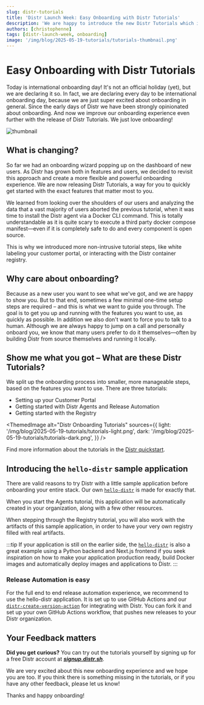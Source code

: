 ```yaml
---
slug: distr-tutorials
title: 'Distr Launch Week: Easy Onboarding with Distr Tutorials'
description: 'We are happy to introduce the new Distr Tutorials which improves your onboarding experience.'
authors: [christophenne]
tags: [distr-launch-week, onboarding]
image: '/img/blog/2025-05-19-tutorials/tutorials-thumbnail.png'
---
```



# Easy Onboarding with Distr Tutorials

Today is international onboarding day! It's not an official holiday (yet), but we are declaring it so.
In fact, we are declaring every day to be international onboarding day, because we are just super excited about onboarding in general.
Since the early days of Distr we have been strongly opinionated about onboarding.
And now we improve our onboarding experience even further with the release of Distr Tutorials. We just love onboarding!

<!-- truncate -->

![thumbnail](/img/blog/2025-05-19-tutorials/tutorials-thumbnail.png)

## What is changing?

So far we had an onboarding wizard popping up on the dashboard of new users.
As Distr has grown both in features and users, we decided to revisit this approach and create a more flexible and powerful onboarding experience.
We are now releasing Distr Tutorials, a way for you to quickly get started with the exact features that matter most to you.

We learned from looking over the shoulders of our users and analyzing the data that a vast majority of users aborted the previous tutorial,
when it was time to install the Distr agent via a Docker CLI command.
This is totally understandable as it is quite scary to execute a third party docker compose manifest—even if it is completely safe to do and every component is open source.

This is why we introduced more non-intrusive tutorial steps, like white labeling your customer portal, or interacting with the Distr container registry.

## Why care about onboarding?

Because as a new user you want to see what we've got, and we are happy to show you.
But to that end, sometimes a few minimal one-time setup steps are required – and this is what we want to guide you through.
The goal is to get you up and running with the features you want to use, as quickly as possible.
In addition we also don't want to force you to talk to a human.
Although we are always happy to jump on a call and personally onboard you, we know that many users prefer to do it themselves—often by building Distr from source themselves and running it locally.

## Show me what you got – What are these Distr Tutorials?

We split up the onboarding process into smaller, more manageable steps, based on the features you want to use. There are three tutorials:

- Setting up your Customer Portal
- Getting started with Distr Agents and Release Automation
- Getting started with the Registry

<ThemedImage
  alt="Distr Onboarding Tutorials"
  sources={{
    light: '/img/blog/2025-05-19-tutorials/tutorials-light.png',
    dark: '/img/blog/2025-05-19-tutorials/tutorials-dark.png',
  }}
/>

Find more information about the tutorials in the [Distr quickstart](https://distr.sh/docs/getting-started/quickstart/).

## Introducing the `hello-distr` sample application

There are valid reasons to try Distr with a little sample application before onboarding your entire stack.
Our own [`hello-distr`](https://github.com/glasskube/hello-distr) is made for exactly that.

When you start the Agents tutorial, this application will be automatically created in your organization, along with a few other resources.

When stepping through the Registry tutorial, you will also work with the artifacts of this sample application, in order to have your very own registry filled with real artifacts.

:::tip
If your application is still on the earlier side, the [`hello-distr`](https://github.com/glasskube/hello-distr)
is also a great example using a Python backend and Next.js frontend if you seek inspiration on how to make your application production ready,
build Docker images and automatically deploy images and applications to Distr.
:::

### Release Automation is easy

For the full end to end release automation experience, we recommend to use the hello-distr application.
It is set up to use GitHub Actions and our [`distr-create-version-action`](https://github.com/marketplace/actions/distr-create-version) for integrating with Distr.
You can fork it and set up your own GitHub Actions workflow, that pushes new releases to your Distr organization.

## Your Feedback matters

**Did you get curious?**
You can try out the tutorials yourself by signing up for a free Distr account at [**_signup.distr.sh_**](https://signup.distr.sh/).

We are very excited about this new onboarding experience and we hope you are too.
If you think there is something missing in the tutorials, or if you have any other feedback, please let us know!

Thanks and happy onboarding!

<DefaultCTA />

